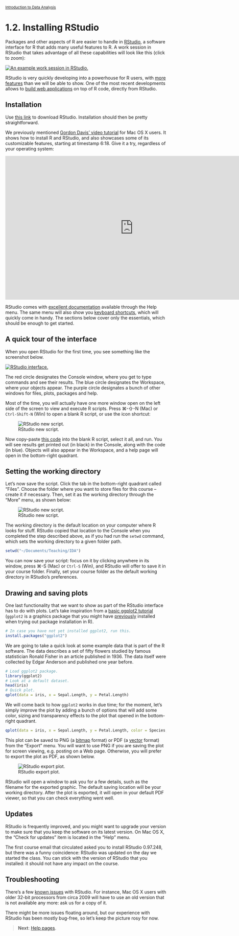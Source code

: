 <style>@import url(style.css);</style>
<small>[Introduction to Data Analysis](index.html)</small>

# 1.2. Installing RStudio

Packages and other aspects of R are easier to handle in [RStudio](http://rstudio.org/), a software interface for R that adds many useful features to R. A work session in RStudio that takes advantage of all these capabilities will look like this (click to zoom):
  
[![An example work session in RStudio.](images/rstudio-screenshot.png)](images/rstudio-screenshot.png)

RStudio is very quickly developing into a powerhouse for R users, with [more features](http://www.rstudio.com/ide/) than we will be able to show. One of the most recent developments allows to [build web applications](http://www.rstudio.com/shiny/) on top of R code, directly from RStudio.

## Installation

Use [this link](http://www.rstudio.com/ide/download/desktop) to download RStudio. Installation should then be pretty straightforward.

We previously mentioned [Gordon Davis' video tutorial](https://www.youtube.com/watch?v=WJDrYUqNrHg&list=PL8BE0E317807A9A21) for Mac OS X users. It shows how to install R and RStudio, and also showcases some of its customizable features, starting at timestamp 6:18. Give it a try, regardless of your operating system:

<iframe width="800" height="450" src="https://www.youtube.com/embed/WJDrYUqNrHg#t=6m18s" frameborder="0" allowfullscreen></iframe>

RStudio comes with [excellent documentation](http://www.rstudio.com/ide/docs/) available through the Help menu. The same menu will also show you [keyboard shortcuts](http://www.rstudio.com/ide/docs/using/keyboard_shortcuts), which will quickly come in handy. The sections below cover only the essentials, which should be enough to get started.

## A quick tour of the interface

When you open RStudio for the first time, you see something like the screenshot below.

[![RStudio interface.](images/rstudio-interface-1.png)](images/rstudio-interface-1.png)

The red circle designates the Console window, where you get to type commands and see their results. The blue circle designates the Workspace, where your objects appear. The purple circle designates a bunch of other windows for files, plots, packages and help.

Most of the time, you will actually have one more window open on the left side of the screen to view and execute R scripts. Press &#8984;-&#8679;-N (Mac) or `Ctrl-Shift-N` (Win) to open a blank R script, or use the icon shortcut:

![RStudio new script.](images/rstudio-new-script.png)

Now copy-paste [this code](https://gist.github.com/4555856) into the blank R script, select it all, and run. You will see results get printed out (in black) in the Console, along with the code (in blue). Objects will also appear in the Workspace, and a help page will open in the bottom-right quadrant.

## Setting the working directory

Let's now save the script. Click the tab in the bottom-right quadrant called "Files". Choose the folder where you want to store files for this course -- create it if necessary. Then, set it as the working directory through the "More" menu, as shown below:

![RStudio new script.](images/rstudio-setwd.png)

The working directory is the default location on your computer where R looks for stuff. RStudio copied that location to the Console when you completed the step described above, as if you had run the `setwd` command, which sets the working directory to a given folder path.

```r
setwd("~/Documents/Teaching/IDA")
```

You can now save your script: focus on it by clicking anywhere in its window, press &#8984;-S (Mac) or `Ctrl-S` (Win), and RStudio will offer to save it in your course folder.  Finally, set your course folder as the default working directory in RStudio's preferences.

## Drawing and saving plots

One last functionality that we want to show as part of the RStudio interface has to do with plots. Let's take inspiration from a [basic ggplot2 tutorial](http://blog.echen.me/2012/01/17/quick-introduction-to-ggplot2/) (`ggplot2` is a graphics package that you might have [previously](11_r.html) installed when trying out package installation in R).

```r
# In case you have not yet installed ggplot2, run this.
install.packages("ggplot2")
```

We are going to take a quick look at some example data that is part of the R software. The data describes a set of fifty flowers studied by famous statistician Ronald Fisher in an article published in 1936. The data itself were collected by Edgar Anderson and published one year before.

```r
# Load ggplot2 package.
library(ggplot2)
# Look at a default dataset.
head(iris)
# Quick plot.
qplot(data = iris, x = Sepal.Length, y = Petal.Length)
```

We will come back to how `ggplot2` works in due time; for the moment, let's simply improve the plot by adding a bunch of options that will add some color, sizing and transparency effects to the plot that opened in the bottom-right quadrant.

```r
qplot(data = iris, x = Sepal.Length, y = Petal.Length, color = Species, size = Petal.Width, alpha = I(0.7))
```

This plot can be saved to PNG (a [bitmap](https://en.wikipedia.org/wiki/Raster_graphics) format) or PDF (a [vector](https://en.wikipedia.org/wiki/Vector_graphics) format) from the "Export" menu. You will want to use PNG if you are saving the plot for screen viewing, e.g. posting on a Web page. Otherwise, you will prefer to export the plot as PDF, as shown below.

![RStudio export plot.](images/rstudio-save-plot.png)

RStudio will open a window to ask you for a few details, such as the filename for the exported graphic. The default saving location will be your working directory. After the plot is exported, it will open in your default PDF viewer, so that you can check everything went well.

## Updates

RStudio is frequently improved, and you might want to upgrade your version to make sure that you keep the software on its latest version. On Mac OS X, the "Check for updates" item is located in the "Help" menu.

The first course email that circulated asked you to install RStudio 0.97.248, but there was a funny coincidence: RStudio was updated on the day we started the class. You can stick with the version of RStudio that you installed: it should not have any impact on the course.

## Troubleshooting

There's a few [known issues](http://support.rstudio.org/help/kb/troubleshooting/troubleshooting-guide-using-rstudio) with RStudio. For instance, Mac OS X users with older 32-bit processors from circa 2009 will have to use an old version that is not available any more: ask us for a copy of it.

There might be more issues floating around, but our experience with RStudio has been mostly bug-free, so let's keep the picture rosy for now.

> __Next__: [Help pages](13_help.html).
